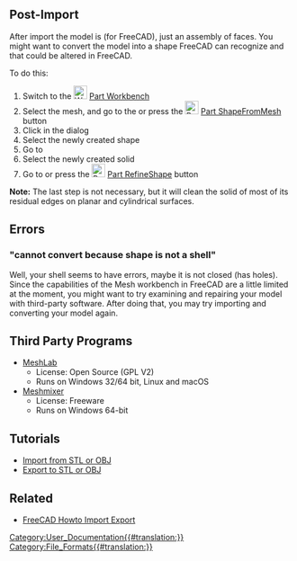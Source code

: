 <languages/>

{{TOCright}}

== Post-Import ==

After import the model is (for FreeCAD), just an assembly of faces. You might want to convert the model into a shape FreeCAD can recognize and that could be altered in FreeCAD.

To do this:
# Switch to the [[Image:Workbench_Part.svg|24px]] [[Part_Workbench|Part Workbench]]
# Select the mesh, and go to the {{MenuCommand|Part → [[Part_ShapeFromMesh|Create shape from mesh]]}} or press the [[Image:Part_ShapeFromMesh.svg|24px]] [[Part_ShapeFromMesh|Part ShapeFromMesh]] button
# Click {{Button|OK}} in the dialog
# Select the newly created shape
# Go to {{MenuCommand|Part → [[Part_MakeSolid|Convert to solid]]}}
# Select the newly created solid
# Go to {{MenuCommand|Part → Create a copy → [[Part RefineShape|Refine shape]]}} or press the [[Image:Part_RefineShape.svg|24px]] [[Part_RefineShape|Part RefineShape]] button

'''Note:''' The last step is not necessary, but it will clean the solid of most of its residual edges on planar and cylindrical surfaces.

== Errors ==

=== "cannot convert because shape is not a shell" ===

Well, your shell seems to have errors, maybe it is not closed (has holes). Since the capabilities of the Mesh workbench in FreeCAD are a little limited at the moment, you might want to try examining and repairing your model with third-party software. After doing that, you may try importing and converting your model again.

== Third Party Programs ==

* [https://www.meshlab.net/ MeshLab]
** License: Open Source (GPL V2)
** Runs on Windows 32/64 bit, Linux and macOS
* [https://meshmixer.com/ Meshmixer]
** License: Freeware
** Runs on Windows 64-bit

==Tutorials==

* [[Import_from_STL_or_OBJ|Import from STL or OBJ]]
* [[Export_to_STL_or_OBJ|Export to STL or OBJ]]

==Related==

* [[FreeCAD_Howto_Import_Export|FreeCAD Howto Import Export]]


[[Category:User_Documentation{{#translation:}}]]
[[Category:File_Formats{{#translation:}}]]